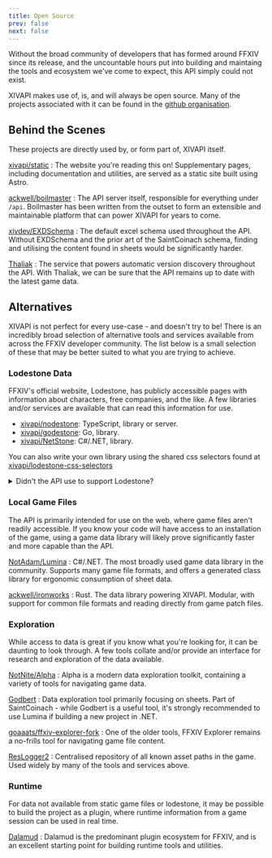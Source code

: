 ```yaml
---
title: Open Source
prev: false
next: false
---
```



Without the broad community of developers that has formed around FFXIV since its
release, and the uncountable hours put into building and maintaing the tools and
ecosystem we've come to expect, this API simply could not exist.

XIVAPI makes use of, is, and will always be open source. Many of the projects
associated with it can be found in the [github organisation].

[github organisation]: https://github.com/xivapi

## Behind the Scenes

These projects are directly used by, or form part of, XIVAPI itself.

[<Icon name="github" class="inline-icon"/> xivapi/static](https://github.com/xivapi/static)
: The website you're reading this on! Supplementary pages, including
  documentation and utilities, are served as a static site built using Astro.

[<Icon name="github" class="inline-icon"/> ackwell/boilmaster](https://github.com/ackwell/boilmaster)
: The API server itself, responsible for everything under `/api`. Boilmaster has
  been written from the outset to form an extensible and maintainable platform
  that can power XIVAPI for years to come.

[<Icon name="github" class="inline-icon"/> xivdev/EXDSchema](https://github.com/xivdev/EXDSchema)
: The default excel schema used throughout the API. Without EXDSchema and the
  prior art of the SaintCoinach schema, finding and utilising the content found
  in sheets would be significantly harder.

[<Icon name="external" class="inline-icon"/> Thaliak](https://thaliak.xiv.dev/)
: The service that powers automatic version discovery throughout the API. With
  Thaliak, we can be sure that the API remains up to date with the latest game
  data.

## Alternatives

XIVAPI is not perfect for every use-case - and doesn't try to be! There is an
incredibly broad selection of alternative tools and services available from
across the FFXIV developer community. The list below is a small selection of
these that may be better suited to what you are trying to achieve.

### Lodestone Data

FFXIV's official website, Lodestone, has publicly accessible pages with
information about characters, free companies, and the like. A few libraries
and/or services are available that can read this information for use.

- [xivapi/nodestone](https://github.com/xivapi/nodestone): TypeScript, library or server.
- [xivapi/godestone](https://github.com/xivapi/godestone): Go, library.
- [xivapi/NetStone](https://github.com/xivapi/NetStone): C#/.NET, library.

You can also write your own library using the shared css selectors found at
[xivapi/lodestone-css-selectors](https://github.com/xivapi/lodestone-css-selectors)

<details>
<summary>Didn't the API use to support Lodestone?</summary>

Yes, it did. Unfortunately, this meant that every request that hit the Lodestone
came from the API, rather than an individual consumer. Despite efforts at the
time, downstream overuse of Lodestone data lead to increasingly high error rates
in responses. Eventually the API was completely blocked by Lodestone.

There are no current plans to re-introduce this functionality.

</details>

### Local Game Files

The API is primarily intended for use on the web, where game files aren't
readily accessible. If you know your code will have access to an installation of
the game, using a game data library will likely prove significantly faster and
more capable than the API.

[<Icon name="github" class="inline-icon"/> NotAdam/Lumina](https://github.com/NotAdam/Lumina)
: C#/.NET. The most broadly used game data library in the community. Supports
  many game file formats, and offers a generated class library for ergonomic
  consumption of sheet data.

[<Icon name="github" class="inline-icon"/> ackwell/ironworks](https://github.com/ackwell/ironworks)
: Rust. The data library powering XIVAPI. Modular, with support for common file
  formats and reading directly from game patch files.

### Exploration

While access to data is great if you know what you're looking for, it can be
daunting to look through. A few tools collate and/or provide an interface for
research and exploration of the data available.


[<Icon name="github" class="inline-icon"/> NotNite/Alpha](https://github.com/NotNite/Alpha)
: Alpha is a modern data exploration toolkit, containing a variety of tools for
  navigating game data.

[<Icon name="external" class="inline-icon"/> Godbert](https://github.com/xivapi/SaintCoinach/releases/latest)
: Data exploration tool primarily focusing on sheets. Part of SaintCoinach -
  while Godbert is a useful tool, it's strongly recommended to use Lumina if
  building a new project in .NET.


[<Icon name="github" class="inline-icon"/> goaaats/ffxiv-explorer-fork](https://github.com/goaaats/ffxiv-explorer-fork)
: One of the older tools, FFXIV Explorer remains a no-frills tool for navigating
  game file content.

[<Icon name="external" class="inline-icon"/> ResLogger2](https://rl2.perchbird.dev/Downloads)
: Centralised repository of all known asset paths in the game. Used widely by
  many of the tools and services above.

### Runtime

For data not available from static game files or lodestone, it may be possible
to build the project as a plugin, where runtime information from a game session
can be used in real time.

[<Icon name="external" class="inline-icon"/> Dalamud](https://dalamud.dev/)
: Dalamud is the predominant plugin ecosystem for FFXIV, and is an excellent
  starting point for building runtime tools and utilities.
